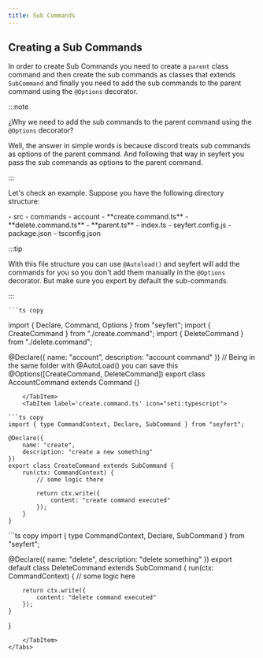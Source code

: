 ```yaml
---
title: Sub Commands
---
```



## Creating a Sub Commands

In order to create Sub Commands you need to create a `parent` class command and then create the sub commands as classes that extends `SubCommand` and finally you need to add the sub commands to the parent command using the `@Options` decorator.

:::note

¿Why we need to add the sub commands to the parent command using the `@Options` decorator?

Well, the answer in simple words is because discord treats sub commands as options of the parent command. And following that way in seyfert you pass the sub commands as options to the parent command.

:::



Let's check an example. Suppose you have the following directory structure:

<FileTree>
- src
 - commands
	- account
	 	- **create.command.ts**
	 	- **delete.command.ts**
	 	- **parent.ts**
 - index.ts
- seyfert.config.js
- package.json
- tsconfig.json
</FileTree>

<Tabs>
	<TabItem label='parent.ts' icon="seti:typescript">

:::tip

With this file structure you can use `@Autoload()` and seyfert will add the commands for you so you don't add them manually in the `@Options` decorator.
But make sure you export by default the sub-commands.

:::


	```ts copy
import { Declare, Command, Options } from "seyfert";
import { CreateCommand } from "./create.command";
import { DeleteCommand } from "./delete.command";

@Declare({
		name: "account",
		description: "account command"
})
// Being in the same folder with @AutoLoad() you can save this
@Options([CreateCommand, DeleteCommand])
export class AccountCommand extends Command {}

```
	</TabItem>
	<TabItem label='create.command.ts' icon="seti:typescript">
	
```ts copy
import { type CommandContext, Declare, SubCommand } from "seyfert";

@Declare({
	name: "create",
	description: "create a new something"
})
export class CreateCommand extends SubCommand {
	run(ctx: CommandContext) {
		// some logic there

		return ctx.write({
			content: "create command executed"
		});
	}
}
```
</TabItem>
<TabItem label='delete.command.ts' icon="seti:typescript">
```ts copy
import { type CommandContext, Declare, SubCommand } from "seyfert";

@Declare({
	name: "delete",
	description: "delete something"
})
export default class DeleteCommand extends SubCommand {
	run(ctx: CommandContext) {
		// some logic here

		return ctx.write({
			content: "delete command executed"
		});
	}
}
```
	</TabItem>
</Tabs>